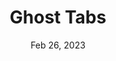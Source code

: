 ---
layout: ../../layouts/PostLayout.astro
draft: true
title: Ghost Tabs
description: 
date: Feb 26, 2023
---